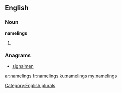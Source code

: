 ==English==

===Noun===
'''namelings'''

# {{plural of|nameling}}

===Anagrams===
* [[signalmen#English|signalmen]]

[[Category:English plurals]]

[[ar:namelings]]
[[fr:namelings]]
[[ku:namelings]]
[[my:namelings]]